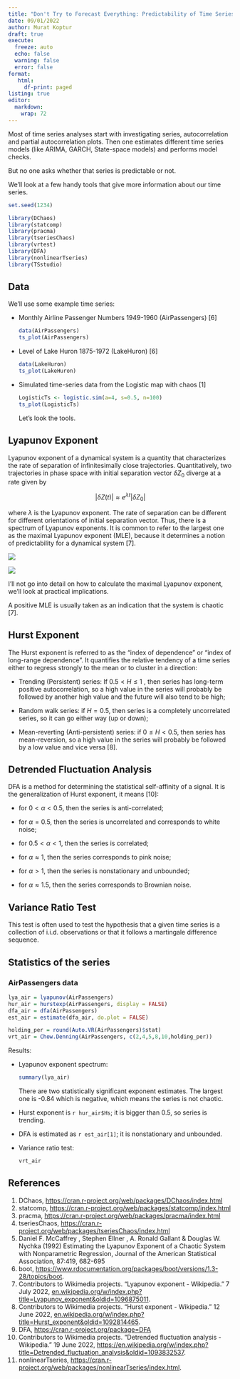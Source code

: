 ```yaml
---
title: "Don't Try to Forecast Everything: Predictability of Time Series"
date: 09/01/2022
author: Murat Koptur
draft: true
execute:
  freeze: auto
  echo: false
  warning: false
  error: false
format: 
   html:
     df-print: paged
listing: true
editor: 
  markdown: 
    wrap: 72
---
```


Most of time series analyses start with investigating series,
autocorrelation and partial autocorrelation plots. Then one estimates
different time series models (like ARIMA, GARCH, State-space models) and
performs model checks.

But no one asks whether that series is predictable or not.

We'll look at a few handy tools that give more information about our
time series.

```r
set.seed(1234)

library(DChaos)
library(statcomp)
library(pracma)
library(tseriesChaos)
library(vrtest)
library(DFA)
library(nonlinearTseries)
library(TSstudio)
```

## Data

We'll use some example time series:

-   Monthly Airline Passenger Numbers 1949-1960 (AirPassengers) \[6\]

    ```r
    data(AirPassengers)
    ts_plot(AirPassengers)
    ```

-   Level of Lake Huron 1875-1972 (LakeHuron) \[6\]

    ```r
    data(LakeHuron)
    ts_plot(LakeHuron)
    ```

-   Simulated time-series data from the Logistic map with chaos \[1\]

    ```r
    LogisticTs <- logistic.sim(a=4, s=0.5, n=100)
    ts_plot(LogisticTs)
    ```

    Let's look the tools.

## Lyapunov Exponent

Lyapunov exponent of a dynamical system is a quantity that characterizes
the rate of separation of infinitesimally close trajectories.
Quantitatively, two trajectories in phase space with initial separation
vector $\delta Z_0$ diverge at a rate given by

$$
|\delta Z(t)|\approx e^{\lambda t}|\delta Z_0|
$$

where $\lambda$ is the Lyapunov exponent. The rate of separation can be
different for different orientations of initial separation vector. Thus,
there is a spectrum of Lyapunov exponents. It is common to refer to the
largest one as the maximal Lyapunov exponent (MLE), because it
determines a notion of predictability for a dynamical system \[7\].

![](images/paste-DD2528C4.png)

![](images/paste-875EA0B2.png)

I'll not go into detail on how to calculate the maximal Lyapunov
exponent, we'll look at practical implications.

A positive MLE is usually taken as an indication that the system is
chaotic \[7\].

## Hurst Exponent

The Hurst exponent is referred to as the "index of dependence" or "index
of long-range dependence". It quantifies the relative tendency of a time
series either to regress strongly to the mean or to cluster in a
direction:

-   Trending (Persistent) series: If $0.5 < H \leq 1$ , then series has
    long-term positive autocorrelation, so a high value in the series
    will probably be followed by another high value and the future will
    also tend to be high;

-   Random walk series: if $H = 0.5$, then series is a completely
    uncorrelated series, so it can go either way (up or down);

-   Mean-reverting (Anti-persistent) series: if $0 \leq H < 0.5$, then
    series has mean-reversion, so a high value in the series will
    probably be followed by a low value and vice versa \[8\].

## Detrended Fluctuation Analysis

DFA is a method for determining the statistical self-affinity of a
signal. It is the generalization of Hurst exponent, it means \[10\]:

-   for $0<\alpha<0.5$, then the series is anti-correlated;

-   for $\alpha=0.5$, then the series is uncorrelated and corresponds to
    white noise;

-   for $0.5<\alpha<1$, then the series is correlated;

-   for $\alpha\approx1$, then the series corresponds to pink noise;

-   for $\alpha>1$, then the series is nonstationary and unbounded;

-   for $\alpha\approx1.5$, then the series corresponds to Brownian
    noise.

## Variance Ratio Test

This test is often used to test the hypothesis that a given time series
is a collection of i.i.d. observations or that it follows a martingale
difference sequence.

## Statistics of the series

### AirPassengers data

```r
lya_air = lyapunov(AirPassengers)
hur_air = hurstexp(AirPassengers, display = FALSE)
dfa_air = dfa(AirPassengers)
est_air = estimate(dfa_air, do.plot = FALSE)

holding_per = round(Auto.VR(AirPassengers)$stat)
vrt_air = Chow.Denning(AirPassengers, c(2,4,5,8,10,holding_per))
```

Results:

-   Lyapunov exponent spectrum:

    ```r
    summary(lya_air)
    ```

    There are two statistically significant exponent estimates. The
    largest one is -0.84 which is negative, which means the series is
    not chaotic.

-   Hurst exponent is `r hur_air$Hs`; it is bigger than 0.5, so series
    is trending.

-   DFA is estimated as `r est_air[1]`; it is nonstationary and
    unbounded.

-   Variance ratio test:

    ```r
    vrt_air
    ```
    

## References

1.  DChaos, <https://cran.r-project.org/web/packages/DChaos/index.html>
2.  statcomp,
    <https://cran.r-project.org/web/packages/statcomp/index.html>
3.  pracma, <https://cran.r-project.org/web/packages/pracma/index.html>
4.  tseriesChaos,
    <https://cran.r-project.org/web/packages/tseriesChaos/index.html>
5.  Daniel F. McCaffrey , Stephen Ellner , A. Ronald Gallant &
    Douglas W. Nychka (1992) Estimating the Lyapunov Exponent of a
    Chaotic System with Nonparametric Regression, Journal of the
    American Statistical Association, 87:419, 682-695
6.  boot,
    <https://www.rdocumentation.org/packages/boot/versions/1.3-28/topics/boot>.
7.  Contributors to Wikimedia projects. "Lyapunov exponent - Wikipedia."
    7 July 2022,
    [en.wikipedia.org/w/index.php?title=Lyapunov_exponent&oldid=1096875011](en.wikipedia.org/w/index.php?title=Lyapunov_exponent&oldid=1096875011).
8.  Contributors to Wikimedia projects. "Hurst exponent - Wikipedia." 12
    June 2022,
    [en.wikipedia.org/w/index.php?title=Hurst_exponent&oldid=1092814465](en.wikipedia.org/w/index.php?title=Hurst_exponent&oldid=1092814465).
9.  DFA, <https://cran.r-project.org/package=DFA>
10. Contributors to Wikimedia projects. "Detrended fluctuation
    analysis - Wikipedia." 19 June 2022,
    <https://en.wikipedia.org/w/index.php?title=Detrended_fluctuation_analysis&oldid=1093832537>.
11. nonlinearTseries,
    <https://cran.r-project.org/web/packages/nonlinearTseries/index.html>.
